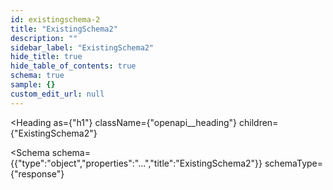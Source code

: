 ```yaml
---
id: existingschema-2
title: "ExistingSchema2"
description: ""
sidebar_label: "ExistingSchema2"
hide_title: true
hide_table_of_contents: true
schema: true
sample: {}
custom_edit_url: null
---
```



<Heading
  as={"h1"}
  className={"openapi__heading"}
  children={"ExistingSchema2"}
>
</Heading>




<Schema
  schema={{"type":"object","properties":"...","title":"ExistingSchema2"}}
  schemaType={"response"}
>
  
</Schema>
            